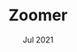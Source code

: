---
company: Course Project
title: Zoomer
date: Jul 2021
order: Jul 2021
porder: 8
description: [Ride sharing application backend with a microservices architecture, Developed 3 REST API microservices in Java; combining data from mongoDB; postgreSQL and neo4J, Containerized and Orchestrated microservices using Docker and Docker Compose, Developed an API Gateway in Java to simplify routing between each containerized REST API, Utilized Github Actions to create a CI pipeline to run units tests on every pull request]
journey: true
skills: [docker, java, neo4j, mongo, postgres, githubactions]
new: [docker, neo4j, githubactions]
company_short: n/a
type: Project – Zoomer
learned: Using docker to containerize an app. Storing and retreiving data from Neo4J
repo: https://github.com/razamu15/zoomer
---
